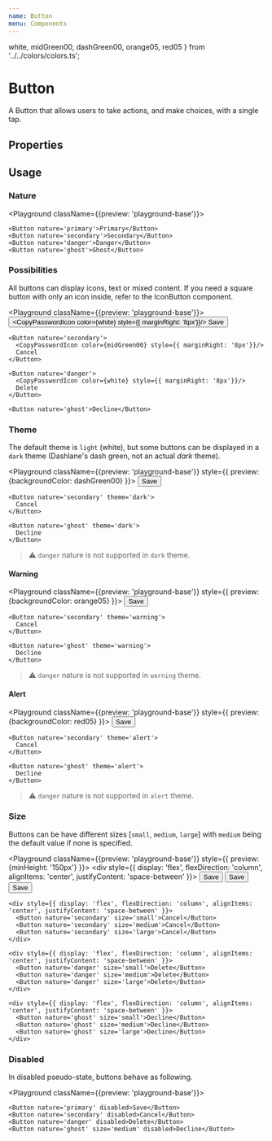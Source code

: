 ```yaml
---
name: Button
menu: Components
---
```


  white,
  midGreen00,
  dashGreen00,
  orange05,
  red05
} from '../../colors/colors.ts';

# Button

A Button that allows users to take actions, and make choices, with a single tap.

## Properties

<Props of={Button} />

## Usage

### Nature

<Playground className={{preview: 'playground-base'}}>

    <Button nature='primary'>Primary</Button>
    <Button nature='secondary'>Secondary</Button>
    <Button nature='danger'>Danger</Button>
    <Button nature='ghost'>Ghost</Button>

</Playground>

### Possibilities

All buttons can display icons, text or mixed content. If you need a square button with only an icon inside, refer to the IconButton component.

<Playground className={{preview: 'playground-base'}}>
    <Button nature='primary'>
      <CopyPasswordIcon color={white} style={{ marginRight: '8px'}}/>
      Save
    </Button>

    <Button nature='secondary'>
      <CopyPasswordIcon color={midGreen00} style={{ marginRight: '8px'}}/>
      Cancel
    </Button>

    <Button nature='danger'>
      <CopyPasswordIcon color={white} style={{ marginRight: '8px'}}/>
      Delete
    </Button>

    <Button nature='ghost'>Decline</Button>

</Playground>

### Theme

The default theme is `light` (white), but some buttons can be displayed in a `dark` theme (Dashlane's dash green, not an actual _dark_ theme).

<Playground className={{preview: 'playground-base'}} style={{ preview: {backgroundColor: dashGreen00} }}>
    <Button nature='primary' theme='dark'>
      Save
    </Button>

    <Button nature='secondary' theme='dark'>
      Cancel
    </Button>

    <Button nature='ghost' theme='dark'>
      Decline
    </Button>

</Playground>

> ⚠️ `danger` nature is not supported in `dark` theme.

#### Warning

<Playground className={{preview: 'playground-base'}} style={{ preview: {backgroundColor: orange05} }}>
    <Button nature='primary' theme='warning'>
      Save
    </Button>

    <Button nature='secondary' theme='warning'>
      Cancel
    </Button>

    <Button nature='ghost' theme='warning'>
      Decline
    </Button>

</Playground>

> ⚠️ `danger` nature is not supported in `warning` theme.

#### Alert

<Playground className={{preview: 'playground-base'}} style={{ preview: {backgroundColor: red05} }}>
    <Button nature='primary' theme='alert'>
      Save
    </Button>

    <Button nature='secondary' theme='alert'>
      Cancel
    </Button>

    <Button nature='ghost' theme='alert'>
      Decline
    </Button>

</Playground>

> ⚠️ `danger` nature is not supported in `alert` theme.

### Size

Buttons can be have different sizes [`small`, `medium`, `large`] with `medium` being the default value if none is specified.

<Playground className={{preview: 'playground-base'}} style={{ preview: {minHeight: '150px'} }}>
    <div style={{ display: 'flex', flexDirection: 'column', alignItems: 'center', justifyContent: 'space-between' }}>
      <Button nature='primary' size='small'>Save</Button>
      <Button nature='primary' size='medium'>Save</Button>
      <Button nature='primary' size='large'>Save</Button>
    </div>

    <div style={{ display: 'flex', flexDirection: 'column', alignItems: 'center', justifyContent: 'space-between' }}>
      <Button nature='secondary' size='small'>Cancel</Button>
      <Button nature='secondary' size='medium'>Cancel</Button>
      <Button nature='secondary' size='large'>Cancel</Button>
    </div>

    <div style={{ display: 'flex', flexDirection: 'column', alignItems: 'center', justifyContent: 'space-between' }}>
      <Button nature='danger' size='small'>Delete</Button>
      <Button nature='danger' size='medium'>Delete</Button>
      <Button nature='danger' size='large'>Delete</Button>
    </div>

    <div style={{ display: 'flex', flexDirection: 'column', alignItems: 'center', justifyContent: 'space-between' }}>
      <Button nature='ghost' size='small'>Decline</Button>
      <Button nature='ghost' size='medium'>Decline</Button>
      <Button nature='ghost' size='large'>Decline</Button>
    </div>

</Playground>

### Disabled

In disabled pseudo-state, buttons behave as following.

<Playground className={{preview: 'playground-base'}}>

    <Button nature='primary' disabled>Save</Button>
    <Button nature='secondary' disabled>Cancel</Button>
    <Button nature='danger' disabled>Delete</Button>
    <Button nature='ghost' size='medium' disabled>Decline</Button>

</Playground>
